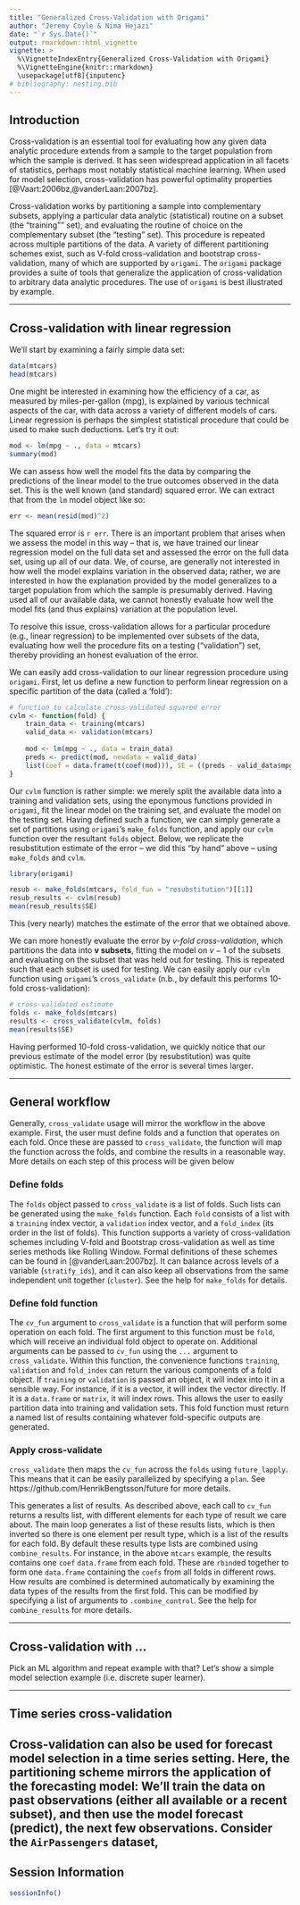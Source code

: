 ```yaml
---
title: "Generalized Cross-Validation with Origami"
author: "Jeremy Coyle & Nima Hejazi"
date: "`r Sys.Date()`"
output: rmarkdown::html_vignette
vignette: >
  %\VignetteIndexEntry{Generalized Cross-Validation with Origami}
  %\VignetteEngine{knitr::rmarkdown}
  \usepackage[utf8]{inputenc}
# bibliography: nesting.bib
---
```


## Introduction

Cross-validation is an essential tool for evaluating how any given data analytic
procedure extends from a sample to the target population from which the sample
is derived. It has seen widespread application in all facets of statistics,
perhaps most notably statistical machine learning.  When used for model selection, 
cross-validation has powerful optimality properties [@Vaart:2006bz,@vanderLaan:2007bz].

<!--and for CV-TMLE based parameter estimation, elimination of difficult-to-assess empirical process conditions from CV-TMLE step [@Zheng:2010ua]. -->

Cross-validation works by
partitioning a sample into complementary subsets, applying a particular data
analytic (statistical) routine on a subset (the "training"" set), and evaluating
the routine of choice on the complementary subset (the "testing" set). This
procedure is repeated across multiple partitions of the data. A variety of different 
partitioning schemes exist, such as V-fold cross-validation and bootstrap cross-validation, many of which are supported by `origami`. The `origami` package provides a suite of tools that generalize 
the application of cross-validation to arbitrary data analytic procedures. The use of `origami` is best illustrated by example.


---

## Cross-validation with linear regression

We'll start by examining a fairly simple data set:
```r
data(mtcars)
head(mtcars)
```

One might be interested in examining how the efficiency of a car, as measured by
miles-per-gallon (mpg), is explained by various technical aspects of the car,
with data across a variety of different models of cars. Linear regression is
perhaps the simplest statistical procedure that could be used to make such
deductions. Let's try it out:
```r
mod <- lm(mpg ~ ., data = mtcars)
summary(mod)
```

We can assess how well the model fits the data by comparing the predictions of
the linear model to the true outcomes observed in the data set. This is the
well known (and standard) squared error. We can extract that from the `lm` model
object like so:
```r
err <- mean(resid(mod)^2)
```

The squared error is `r err`. There is an important problem that arises when we
assess the model in this way -- that is, we have trained our linear regression
model on the full data set and assessed the error on the full data set, using up
all of our data. We, of course, are generally not interested in how well the
model explains variation in the observed data; rather, we are interested in
how the explanation provided by the model generalizes to a target population
from which the sample is presumably derived. Having used all of our available
data, we cannot honestly evaluate how well the model fits (and thus explains)
variation at the population level.

To resolve this issue, cross-validation allows for a particular procedure (e.g.,
linear regression) to be implemented over subsets of the data, evaluating how
well the procedure fits on a testing ("validation") set, thereby providing an
honest evaluation of the error.

We can easily add cross-validation to our linear regression procedure using
`origami`. First, let us define a new function to perform linear regression on a specific partition of the data (called a 'fold'):
```r
# function to calculate cross-validated squared error
cvlm <- function(fold) {
    train_data <- training(mtcars)
    valid_data <- validation(mtcars)
    
    mod <- lm(mpg ~ ., data = train_data)
    preds <- predict(mod, newdata = valid_data)
    list(coef = data.frame(t(coef(mod))), SE = ((preds - valid_data$mpg)^2))
}
```

Our `cvlm` function is rather simple: we merely split the available data into a
training and validation sets, using the eponymous functions provided in
`origami`, fit the linear model on the training set, and evaluate the model on
the testing set. Having defined such a function, we can simply generate a set of partitions 
using `origami`'s `make_folds` function, and apply our `cvlm` function over
the resultant `folds` object. Below, we replicate the resubstitution estimate of
the error -- we did this "by hand" above -- using `make_folds` and `cvlm`.

```r
library(origami)
```

```r
resub <- make_folds(mtcars, fold_fun = "resubstitution")[[1]]
resub_results <- cvlm(resub)
mean(resub_results$SE)
```

This (very nearly) matches the estimate of the error that we obtained above. 

We can more honestly evaluate the error by _v-fold cross-validation_, which
partitions the data into __v subsets__, fitting the model on $v - 1$ of the
subsets and evaluating on the subset that was held out for testing. This is
repeated such that each subset is used for testing. We can easily apply our
`cvlm` function using `origami`'s `cross_validate` (n.b., by default this
performs 10-fold cross-validation):
```r
# cross-validated estimate
folds <- make_folds(mtcars)
results <- cross_validate(cvlm, folds)
mean(results$SE)
```

Having performed 10-fold cross-validation, we quickly notice that our previous
estimate of the model error (by resubstitution) was quite optimistic. The honest
estimate of the error is several times larger.

---

## General workflow

Generally, `cross_validate` usage will mirror the workflow in the above example. First, the user must define folds and a function that operates on each fold. Once these are passed to `cross_validate`, the function will map the function across the folds, and combine the results in a reasonable way. More details on each step of this process will be given below

### Define folds

The `folds` object passed to `cross_validate` is a list of folds. Such lists can be generated using the `make_folds` function. Each `fold` consists of a list with a `training` index vector, a `validation` index vector, and a `fold_index` (its order in the list of folds). This function supports a variety of cross-validation schemes including V-fold and Bootstrap cross-validation as well as time series methods like Rolling Window. Formal definitions of these schemes can be found in [@vanderLaan:2007bz]. It can balance across levels of a variable (`stratify_ids`), and it can also keep all observations from the same independent unit together (`cluster`). See the help for `make_folds` for details.

### Define fold function

The `cv_fun` argument to `cross_validate` is a function that will perform some operation on each fold. The first argument to this function must be `fold`, which will receive an individual fold object to operate on. Additional arguments can be passed to `cv_fun` using the `...` argument to `cross_validate`. Within this function, the convenience functions `training`, `validation` and `fold_index` can return the various components of a fold object. If `training` or `validation` is passed an object, it will index into it in a sensible way. For instance, if it is a vector, it will index the vector directly. If it is a `data.frame` or `matrix`, it will index rows. This allows the user to easily partition data into training and validation sets. This fold function must return a named list of results containing whatever fold-specific outputs are generated.

### Apply cross-validate

`cross_validate` then maps the `cv_fun` across the `folds` using `future_lapply`. This means that it can be easily parallelized by specifying a `plan`. See https://github.com/HenrikBengtsson/future for more details.

<!-- this part is probably hard to read. Not sure how to clarify -->
This generates a list of results. As described above, each call to `cv_fun` returns a results list, with different elements for each type of result we care about. The main loop generates a list of these results lists, which is then inverted so there is one element per result type, which is a list of the results for each fold. By default these results type lists are combined using `combine_results`. For instance, in the above `mtcars` example, the results contains one `coef` `data.frame` from each fold. These are `rbind`ed together to form one `data.frame` containing the `coefs` from all folds in different rows. How results are combined is determined automatically by examining the data types of the results from the first fold. This can be modified by specifying a list of arguments to `.combine_control`. See the help for `combine_results` for more details.


---

## Cross-validation with ...

Pick an ML algorithm and repeat example with that? Let's show a simple model selection example (i.e. discrete super learner).

---

## Time series cross-validation

Cross-validation can also be used for forecast model selection in a time series setting. Here, the partitioning scheme mirrors the application of the forecasting model: We'll train the data on past observations (either all available or a recent subset), and then use the model forecast (predict), the next few observations. Consider the `AirPassengers` dataset, 
---


## Session Information

```r
sessionInfo()
```
